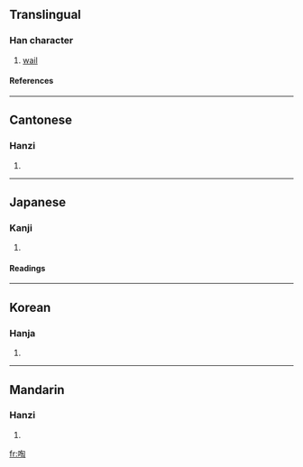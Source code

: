 ==Translingual==
===Han character===
{{Han char|rn=30|rad=口|as=08|sn=11|four=6702<sub>0</sub>|canj=口心人山 (RPOU)}}
# [[wail]]
====References====
{{Han ref|kx=0196.020|dkj=03823|dj=0417.030|hdz=10644.070|uh=5555|ud=21845|bh=B0DE|bd=45278}}
----
==Cantonese==
===Hanzi===
{{yue-hanzi|jyut=|y=tou4}}
# {{defn|Cantonese}}
----
==Japanese==
===Kanji===
{{ja-kanji|grade=|rs=口08}}
# {{defn|Japanese}} 
====Readings====
{{ja-readings|on=[[とう]] (tō), [[どう]] (dō)|kun=[[おしゃべり]] (oshaberi)}}
----
==Korean==
===Hanja===
{{ko-hanja|hangeul=도|rv=do|mr=to}}
# {{defn|Korean}}
----
==Mandarin==
===Hanzi===
{{cmn-hanzi|pin=[[táo]] ([[tao2]])|wg=t'ao<sup>2</sup>}}
# {{defn|Mandarin}}

[[fr:啕]]